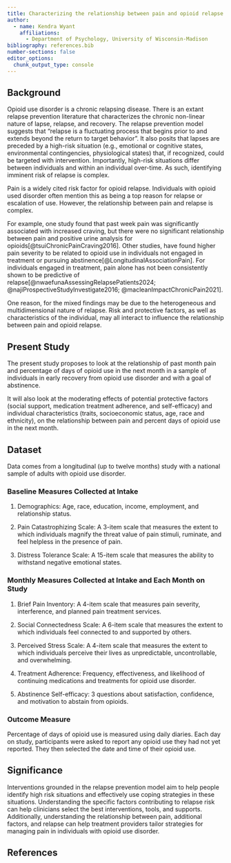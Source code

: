 ```yaml
---
title: Characterizing the relationship between pain and opioid relapse in adults with opioid use disorder
author:
  - name: Kendra Wyant 
    affiliations:
      - Department of Psychology, University of Wisconsin-Madison
bibliography: references.bib
number-sections: false 
editor_options: 
  chunk_output_type: console
---
```


## Background

Opioid use disorder is a chronic relapsing disease. There is an extant relapse prevention literature that characterizes the chronic non-linear nature of lapse, relapse, and recovery. The relapse prevention model suggests that "relapse is a fluctuating process that begins prior to and extends beyond the return to target behavior". It also posits that lapses are preceded by a high-risk situation (e.g., emotional or cognitive states, environmental contingencies, physiological states) that, if recognized, could be targeted with intervention. Importantly, high-risk situations differ between individuals and within an individual over-time. As such, identifying imminent risk of relapse is complex.

Pain is a widely cited risk factor for opioid relapse. Individuals with opioid used disorder often mention this as being a top reason for relapse or escalation of use. However, the relationship between pain and relapse is complex.   

For example, one study found that past week pain was significantly associated with increased craving, but there were no significant relationship between pain and positive urine analysis for opioids[@tsuiChronicPainCraving2016]. Other studies, have found higher pain severity to be related to opioid use in individuals not engaged in treatment or pursuing abstinence[@LongitudinalAssociationPain]. For individuals engaged in treatment, pain alone has not been consistently shown to be predictive of relapse[@nwaefunaAssessingRelapsePatients2024; @najiProspectiveStudyInvestigate2016; @macleanImpactChronicPain2021].

One reason, for the mixed findings may be due to the heterogeneous and multidimensional nature of relapse. Risk and protective factors, as well as characteristics of the individual, may all interact to influence the relationship between pain and opioid relapse. 

## Present Study
The present study proposes to look at the relationship of past month pain and percentage of days of opioid use in the next month in a sample of individuals in early recovery from opioid use disorder and with a goal of abstinence.   

It will also look at the moderating effects of potential protective factors (social support, medication treatment adherence, and self-efficacy) and individual characteristics (traits, socioeconomic status, age, race and ethnicity), on the relationship between pain and percent days of opioid use in the next month.

## Dataset

Data comes from a longitudinal (up to twelve months) study with a national sample of adults with opioid use disorder.   

### Baseline Measures Collected at Intake

1. Demographics: Age, race, education, income, employment, and relationship status.    

2. Pain Catastrophizing Scale: A 3-item scale that measures the extent to which individuals magnify the threat value of pain stimuli, ruminate, and feel helpless in the presence of pain.   

3. Distress Tolerance Scale: A 15-item scale that measures the ability to withstand negative emotional states.

### Monthly Measures Collected at Intake and Each Month on Study

1. Brief Pain Inventory: A 4-item scale that measures pain severity, interference, and planned pain treatment services.   

2. Social Connectedness Scale: A 6-item scale that measures the extent to which individuals feel connected to and supported by others.

3. Perceived Stress Scale: A 4-item scale that measures the extent to which individuals perceive their lives as unpredictable, uncontrollable, and overwhelming.

4. Treatment Adherence: Frequency, effectiveness, and likelihood of continuing medications and treatments for opioid use disorder.

5. Abstinence Self-efficacy: 3 questions about satisfaction, confidence, and motivation to abstain from opioids.   


### Outcome Measure

Percentage of days of opioid use is measured using daily diaries. Each day on study, participants were asked to report any opioid use they had not yet reported. They then selected the date and time of their opioid use. 

## Significance

Interventions grounded in the relapse prevention model aim to help people identify high risk situations and effectively use coping strategies in these situations. Understanding the specific factors contributing to relapse risk can help clinicians select the best interventions, tools, and supports. Additionally, understanding the relationship between pain, additional factors, and relapse can help treatment providers tailor strategies for managing pain in individuals with opioid use disorder. 


## References

::: {#refs}
:::



